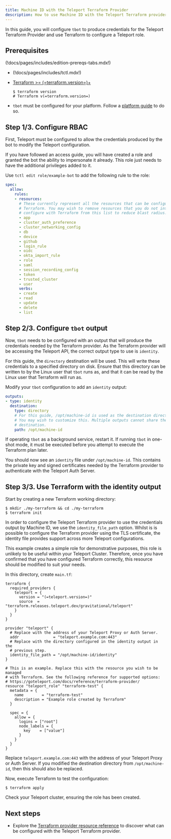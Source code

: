 ```yaml
---
title: Machine ID with the Teleport Terraform Provider
description: How to use Machine ID with the Teleport Terraform provider to manage your Teleport configuration as IaC
---
```


In this guide, you will configure `tbot` to produce credentials for the Teleport
Terraform Provider and use Terraform to configure a Teleport role.

## Prerequisites

(!docs/pages/includes/edition-prereqs-tabs.mdx!)
- (!docs/pages/includes/tctl.mdx!)
- [Terraform >= (=terraform.version=)+](https://learn.hashicorp.com/tutorials/terraform/install-cli)

  ```code
  $ terraform version
  # Terraform v(=terraform.version=)
  ```
- `tbot` must be configured for your platform. Follow a
  [platform guide](../platform-guides.mdx) to do so.

## Step 1/3. Configure RBAC

First, Teleport must be configured to allow the credentials produced by the bot
to modify the Teleport configuration.

If you have followed an access guide, you will have created a role and granted
the bot the ability to impersonate it already. This role just needs to have the
additional privileges added to it.

Use `tctl edit role/example-bot` to add the following rule to the role:

```yaml
spec:
  allow:
    rules:
    - resources:
      # These currently represent all the resources that can be configured by
      # Terraform. You may wish to remove resources that you do not intend to
      # configure with Terraform from this list to reduce blast radius.
      - app
      - cluster_auth_preference
      - cluster_networking_config
      - db
      - device
      - github
      - login_rule
      - oidc
      - okta_import_rule
      - role
      - saml
      - session_recording_config
      - token
      - trusted_cluster
      - user
      verbs:
      - create
      - read
      - update
      - delete
      - list
```

## Step 2/3. Configure `tbot` output

Now, `tbot` needs to be configured with an output that will produce the
credentials needed by the Terraform provider. As the Terraform provider will be
accessing the Teleport API, the correct output type to use is `identity`.

For this guide, the `directory` destination will be used. This will write these
credentials to a specified directory on disk. Ensure that this directory can
be written to by the Linux user that `tbot` runs as, and that it can be read by
the Linux user that Terraform will run as.

Modify your `tbot` configuration to add an `identity` output:

```yaml
outputs:
- type: identity
  destination:
    type: directory
    # For this guide, /opt/machine-id is used as the destination directory.
    # You may wish to customize this. Multiple outputs cannot share the same
    # destination.
    path: /opt/machine-id
```

If operating `tbot` as a background service, restart it. If running `tbot` in
one-shot mode, it must be executed before you attempt to execute the Terraform
plan later.

You should now see an `identity` file under `/opt/machine-id`. This contains
the private key and signed certificates needed by the Terraform provider to
authenticate with the Teleport Auth Server.

## Step 3/3. Use Terraform with the identity output

Start by creating a new Terraform working directory:

```code
$ mkdir ./my-terraform && cd ./my-terraform
$ terraform init
```

In order to configure the Teleport Terraform provider to use the credentials
output by Machine ID, we use the `identity_file_path` option. Whilst is is
possible to configure the Terraform provider using the TLS certificate, the
identity file provides support across more Teleport configurations.

This example creates a simple role for demonstrative purposes, this role is
unlikely to be useful within your Teleport Cluster. Therefore, once you have
confirmed that you have configured Terraform correctly, this resource should be
modified to suit your needs.

In this directory, create `main.tf`:

```hcl
terraform {
  required_providers {
    teleport = {
      version = "(=teleport.version=)"
      source  = "terraform.releases.teleport.dev/gravitational/teleport"
    }
  }
}

provider "teleport" {
  # Replace with the address of your Teleport Proxy or Auth Server.
  addr               = "teleport.example.com:443"
  # Replace with the directory configured in the identity output in the
  # previous step.
  identity_file_path = "/opt/machine-id/identity"
}

# This is an example. Replace this with the resource you wish to be managed
# with Terraform. See the following reference for supported options:
# https://goteleport.com/docs/reference/terraform-provider/
resource "teleport_role" "terraform-test" {
  metadata = {
    name        = "terraform-test"
    description = "Example role created by Terraform"
  }

  spec = {
    allow = {
      logins = ["root"]
      node_labels = {
        key    = ["value"]
      }
    }
  }
}
```

Replace `teleport.example.com:443` with the address of your Teleport Proxy or
Auth Server. If you modified the destination directory from `/opt/machine-id`,
then this should also be replaced.

Now, execute Terraform to test the configuration:

```code
$ terraform apply
```

Check your Teleport cluster, ensuring the role has been created.

## Next steps

- Explore the
  [Terraform provider resource reference](../../reference/terraform-provider.mdx)
  to discover what can be configured with the Teleport Terraform provider.